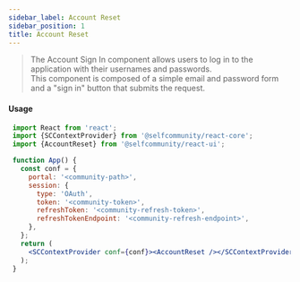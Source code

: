 ```yaml
---
sidebar_label: Account Reset
sidebar_position: 1
title: Account Reset
---
```


> The Account Sign In component allows users to log in to the application with their usernames and passwords.<br/>
This component is composed of a simple email and password form and a "sign in" button that submits the request.


<Anonymous><AccountReset/></Anonymous>

#### Usage

```jsx
 import React from 'react';
 import {SCContextProvider} from '@selfcommunity/react-core';
 import {AccountReset} from '@selfcommunity/react-ui';

 function App() {
   const conf = {
     portal: '<community-path>',
     session: {
       type: 'OAuth',
       token: '<community-token>',
       refreshToken: '<community-refresh-token>',
       refreshTokenEndpoint: '<community-refresh-endpoint>',
     },
   };
   return (
     <SCContextProvider conf={conf}><AccountReset /></SCContextProvider>
   );
 }
```
